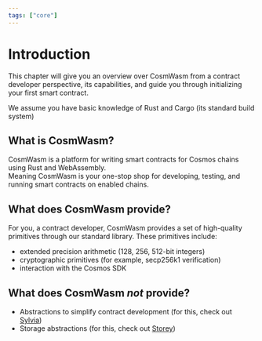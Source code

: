 ```yaml
---
tags: ["core"]
---
```



<Tags />

# Introduction

This chapter will give you an overview over CosmWasm from a contract developer
perspective, its capabilities, and guide you through initializing your first
smart contract.

<Callout>
  We assume you have basic knowledge of Rust and Cargo (its standard build
  system)
</Callout>

## What is CosmWasm?

CosmWasm is a platform for writing smart contracts for Cosmos chains using Rust
and WebAssembly.  
Meaning CosmWasm is your one-stop shop for developing, testing, and running
smart contracts on enabled chains.

## What does CosmWasm provide?

For you, a contract developer, CosmWasm provides a set of high-quality
primitives through our standard library. These primitives include:

- extended precision arithmetic (128, 256, 512-bit integers)
- cryptographic primitives (for example, secp256k1 verification)
- interaction with the Cosmos SDK

## What does CosmWasm _not_ provide?

- Abstractions to simplify contract development (for this, check out
  [Sylvia](/sylvia))
- Storage abstractions (for this, check out [Storey](/storey))
